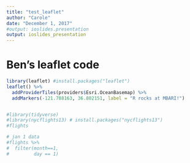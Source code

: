 ```yaml
---
title: "test_leaflet"
author: "Carole"
date: "December 1, 2017"
#output: ioslides.presentation
output: ioslides_presentation
---
```

# Ben's leaflet code


```r
library(leaflet) #install.packages("leaflet")
leaflet() %>% 
  addProviderTiles(providers$Esri.OceanBasemap) %>%
  addMarkers(-121.788163, 36.802151, label = "R rocks at MBARI!")


#library(tidyverse)
#library(nycflights13) # install.packages("nycflights13")
#flights

# jan 1 data
#flights %>% 
#  filter(month==1,
#         day == 1)



```